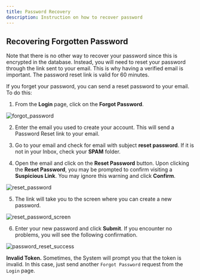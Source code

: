```yaml
---
title: Password Recovery
description: Instruction on how to recover password
---
```


## Recovering Forgotten Password

<InlineNotification kind="warning">
Note that there is no other way to recover your password since this is encrypted in the database. Instead, you will need to reset your password through the link sent to your email. This is why having a verified email is important. The password reset link is valid for 60 minutes.
</InlineNotification>

<Row>
<Column colMd={5} colLg={8}>

If you forget your password, you can send a reset password to your email. To do this:

1. From the **Login** page, click on the **Forgot Password**.

![forgot_password](https://user-images.githubusercontent.com/29625844/83469416-39dadc80-a4b2-11ea-8ac8-fde7c4755c4b.png)

2. Enter the email you used to create your account. This will send a Password Reset link to your email. 

3. Go to your email and check for email with subject **reset password**. If it is not in your Inbox, check your **SPAM** folder.

4. Open the email and click on the **Reset Password** button. Upon clicking the **Reset Password**, you may be prompted to confirm visiting a **Suspicious Link**. You may ignore this warning and click **Confirm**.

![reset_password](https://user-images.githubusercontent.com/29625844/83474529-d60ae080-a4be-11ea-8f7d-4232b54ff963.png)

5. The link will take you to the screen where you can create a new password.

![reset_password_screen](https://user-images.githubusercontent.com/29625844/83474789-7103ba80-a4bf-11ea-815c-660f05219365.png)

6. Enter your new password and click **Submit**. If you encounter no problems, you will see the following confirmation.

![password_reset_success](https://user-images.githubusercontent.com/29625844/83475115-3fd7ba00-a4c0-11ea-940f-04169ede2216.png)

</Column>

<Column colMd={2} colLg={3} offsetMd={1} offsetLg={1}>
  <Aside>

**Invalid Token.** Sometimes, the System will prompt you that the token is invalid. In this case, just send another `Forgot Password` request from the `Login` page.
  
  </Aside>
</Column>

</Row>







